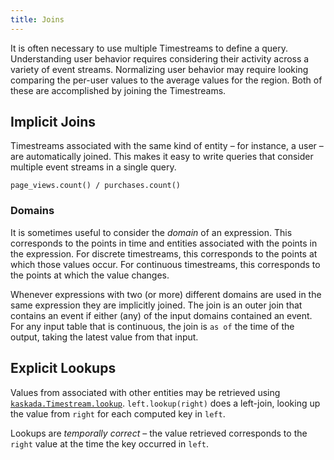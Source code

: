 ```yaml
---
title: Joins
---
```


It is often necessary to use multiple Timestreams to define a query.
Understanding user behavior requires considering their activity across a variety of event streams.
Normalizing user behavior may require looking comparing the per-user values to the average values for the region.
Both of these are accomplished by joining the Timestreams.

## Implicit Joins
Timestreams associated with the same kind of entity -- for instance, a user -- are automatically joined.
This makes it easy to write queries that consider multiple event streams in a single query.

```.python
page_views.count() / purchases.count()
```

### Domains

It is sometimes useful to consider the _domain_ of an expression.
This corresponds to the points in time and entities associated with the points in the expression.
For discrete timestreams, this corresponds to the points at which those values occur.
For continuous timestreams, this corresponds to the points at which the value changes.

Whenever expressions with two (or more) different domains are used in the same expression they are implicitly joined.
The join is an outer join that contains an event if either (any) of the input domains contained an event.
For any input table that is continuous, the join is `as of` the time of the output, taking the latest value from that input.

## Explicit Lookups

Values from associated with other entities may be retrieved using [`kaskada.Timestream.lookup`](../reference/Timestream.lookup.qmd).
`left.lookup(right)` does a left-join, looking up the value from `right` for each computed key in `left`.

Lookups are _temporally correct_ -- the value retrieved corresponds to the `right` value at the time the key occurred in `left`.